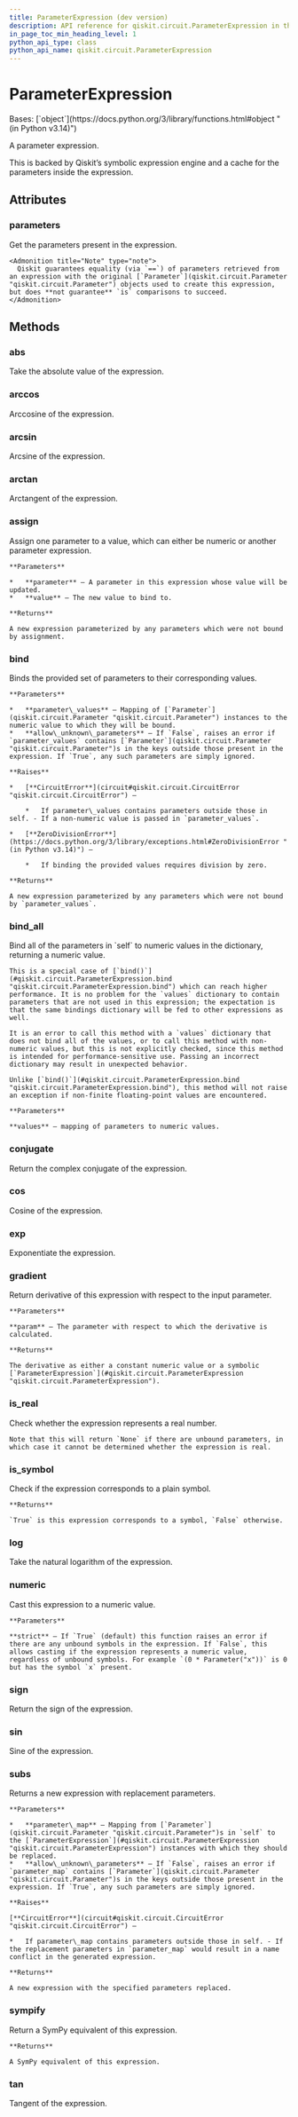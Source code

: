 ```yaml
---
title: ParameterExpression (dev version)
description: API reference for qiskit.circuit.ParameterExpression in the dev version of qiskit
in_page_toc_min_heading_level: 1
python_api_type: class
python_api_name: qiskit.circuit.ParameterExpression
---
```


# ParameterExpression

<Class id="qiskit.circuit.ParameterExpression" isDedicatedPage={true} signature="qiskit.circuit.ParameterExpression" modifiers="class">
  Bases: [`object`](https://docs.python.org/3/library/functions.html#object "(in Python v3.14)")

  A parameter expression.

  This is backed by Qiskit’s symbolic expression engine and a cache for the parameters inside the expression.

  ## Attributes

  ### parameters

  <Attribute id="qiskit.circuit.ParameterExpression.parameters">
    Get the parameters present in the expression.

    <Admonition title="Note" type="note">
      Qiskit guarantees equality (via `==`) of parameters retrieved from an expression with the original [`Parameter`](qiskit.circuit.Parameter "qiskit.circuit.Parameter") objects used to create this expression, but does **not guarantee** `is` comparisons to succeed.
    </Admonition>
  </Attribute>

  ## Methods

  ### abs

  <Function id="qiskit.circuit.ParameterExpression.abs" signature="abs()">
    Take the absolute value of the expression.
  </Function>

  ### arccos

  <Function id="qiskit.circuit.ParameterExpression.arccos" signature="arccos()">
    Arccosine of the expression.
  </Function>

  ### arcsin

  <Function id="qiskit.circuit.ParameterExpression.arcsin" signature="arcsin()">
    Arcsine of the expression.
  </Function>

  ### arctan

  <Function id="qiskit.circuit.ParameterExpression.arctan" signature="arctan()">
    Arctangent of the expression.
  </Function>

  ### assign

  <Function id="qiskit.circuit.ParameterExpression.assign" signature="assign(parameter, value)">
    Assign one parameter to a value, which can either be numeric or another parameter expression.

    **Parameters**

    *   **parameter** – A parameter in this expression whose value will be updated.
    *   **value** – The new value to bind to.

    **Returns**

    A new expression parameterized by any parameters which were not bound by assignment.
  </Function>

  ### bind

  <Function id="qiskit.circuit.ParameterExpression.bind" signature="bind(parameter_values, allow_unknown_parameters=False)">
    Binds the provided set of parameters to their corresponding values.

    **Parameters**

    *   **parameter\_values** – Mapping of [`Parameter`](qiskit.circuit.Parameter "qiskit.circuit.Parameter") instances to the numeric value to which they will be bound.
    *   **allow\_unknown\_parameters** – If `False`, raises an error if `parameter_values` contains [`Parameter`](qiskit.circuit.Parameter "qiskit.circuit.Parameter")s in the keys outside those present in the expression. If `True`, any such parameters are simply ignored.

    **Raises**

    *   [**CircuitError**](circuit#qiskit.circuit.CircuitError "qiskit.circuit.CircuitError") –

        *   If parameter\_values contains parameters outside those in self. - If a non-numeric value is passed in `parameter_values`.

    *   [**ZeroDivisionError**](https://docs.python.org/3/library/exceptions.html#ZeroDivisionError "(in Python v3.14)") –

        *   If binding the provided values requires division by zero.

    **Returns**

    A new expression parameterized by any parameters which were not bound by `parameter_values`.
  </Function>

  ### bind\_all

  <Function id="qiskit.circuit.ParameterExpression.bind_all" signature="bind_all(values)">
    Bind all of the parameters in `self` to numeric values in the dictionary, returning a numeric value.

    This is a special case of [`bind()`](#qiskit.circuit.ParameterExpression.bind "qiskit.circuit.ParameterExpression.bind") which can reach higher performance. It is no problem for the `values` dictionary to contain parameters that are not used in this expression; the expectation is that the same bindings dictionary will be fed to other expressions as well.

    It is an error to call this method with a `values` dictionary that does not bind all of the values, or to call this method with non-numeric values, but this is not explicitly checked, since this method is intended for performance-sensitive use. Passing an incorrect dictionary may result in unexpected behavior.

    Unlike [`bind()`](#qiskit.circuit.ParameterExpression.bind "qiskit.circuit.ParameterExpression.bind"), this method will not raise an exception if non-finite floating-point values are encountered.

    **Parameters**

    **values** – mapping of parameters to numeric values.
  </Function>

  ### conjugate

  <Function id="qiskit.circuit.ParameterExpression.conjugate" signature="conjugate()">
    Return the complex conjugate of the expression.
  </Function>

  ### cos

  <Function id="qiskit.circuit.ParameterExpression.cos" signature="cos()">
    Cosine of the expression.
  </Function>

  ### exp

  <Function id="qiskit.circuit.ParameterExpression.exp" signature="exp()">
    Exponentiate the expression.
  </Function>

  ### gradient

  <Function id="qiskit.circuit.ParameterExpression.gradient" signature="gradient(param)">
    Return derivative of this expression with respect to the input parameter.

    **Parameters**

    **param** – The parameter with respect to which the derivative is calculated.

    **Returns**

    The derivative as either a constant numeric value or a symbolic [`ParameterExpression`](#qiskit.circuit.ParameterExpression "qiskit.circuit.ParameterExpression").
  </Function>

  ### is\_real

  <Function id="qiskit.circuit.ParameterExpression.is_real" signature="is_real()">
    Check whether the expression represents a real number.

    Note that this will return `None` if there are unbound parameters, in which case it cannot be determined whether the expression is real.
  </Function>

  ### is\_symbol

  <Function id="qiskit.circuit.ParameterExpression.is_symbol" signature="is_symbol()">
    Check if the expression corresponds to a plain symbol.

    **Returns**

    `True` is this expression corresponds to a symbol, `False` otherwise.
  </Function>

  ### log

  <Function id="qiskit.circuit.ParameterExpression.log" signature="log()">
    Take the natural logarithm of the expression.
  </Function>

  ### numeric

  <Function id="qiskit.circuit.ParameterExpression.numeric" signature="numeric(strict=True)">
    Cast this expression to a numeric value.

    **Parameters**

    **strict** – If `True` (default) this function raises an error if there are any unbound symbols in the expression. If `False`, this allows casting if the expression represents a numeric value, regardless of unbound symbols. For example `(0 * Parameter("x"))` is 0 but has the symbol `x` present.
  </Function>

  ### sign

  <Function id="qiskit.circuit.ParameterExpression.sign" signature="sign()">
    Return the sign of the expression.
  </Function>

  ### sin

  <Function id="qiskit.circuit.ParameterExpression.sin" signature="sin()">
    Sine of the expression.
  </Function>

  ### subs

  <Function id="qiskit.circuit.ParameterExpression.subs" signature="subs(parameter_map, allow_unknown_parameters=False)">
    Returns a new expression with replacement parameters.

    **Parameters**

    *   **parameter\_map** – Mapping from [`Parameter`](qiskit.circuit.Parameter "qiskit.circuit.Parameter")s in `self` to the [`ParameterExpression`](#qiskit.circuit.ParameterExpression "qiskit.circuit.ParameterExpression") instances with which they should be replaced.
    *   **allow\_unknown\_parameters** – If `False`, raises an error if `parameter_map` contains [`Parameter`](qiskit.circuit.Parameter "qiskit.circuit.Parameter")s in the keys outside those present in the expression. If `True`, any such parameters are simply ignored.

    **Raises**

    [**CircuitError**](circuit#qiskit.circuit.CircuitError "qiskit.circuit.CircuitError") –

    *   If parameter\_map contains parameters outside those in self. - If the replacement parameters in `parameter_map` would result in a name conflict in the generated expression.

    **Returns**

    A new expression with the specified parameters replaced.
  </Function>

  ### sympify

  <Function id="qiskit.circuit.ParameterExpression.sympify" signature="sympify()">
    Return a SymPy equivalent of this expression.

    **Returns**

    A SymPy equivalent of this expression.
  </Function>

  ### tan

  <Function id="qiskit.circuit.ParameterExpression.tan" signature="tan()">
    Tangent of the expression.
  </Function>
</Class>

